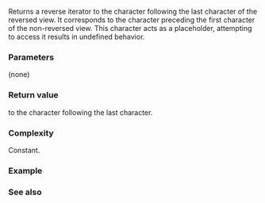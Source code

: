 {{cpp/string/basic_string_view/title|rend|crend}}
{{cpp/string/basic_string_view/navbar}}
{{dcl begin}}
{{dcl|since=c++17|
constexpr const_reverse_iterator rend() const noexcept;
}}
{{dcl|since=c++17|
constexpr const_reverse_iterator crend() const noexcept;
}}
{{dcl end}}

Returns a reverse iterator to the character following the last character of the reversed view. It corresponds to the character preceding the first character of the non-reversed view. This character acts as a placeholder, attempting to access it results in undefined behavior.

{{image|range-rbegin-rend.svg}}

===Parameters===
(none)

===Return value===
{{tt|const_reverse_iterator}} to the character following the last character.

===Complexity===
Constant.

===Example===
{{example|code=
#include &lt;algorithm&gt;
#include &lt;iostream&gt;
#include &lt;iterator&gt;
#include &lt;string_view&gt;

int main()
{
    std::ostream_iterator&lt;char&gt; out_it(std::cout);
    std::string_view str_view("abcdef");

    std::copy(str_view.rbegin(), str_view.rend(), out_it);
    *out_it = '\n';

    std::copy(str_view.crbegin(), str_view.crend(), out_it);
    *out_it = '\n';
}
|output=
fedcba
fedcba
}}

===See also===
{{dsc begin}}
{{dsc inc|cpp/string/basic_string_view/dsc rbegin}}
{{dsc inc|cpp/string/basic_string/dsc {{SUBPAGENAMEE}}}}
{{dsc end}}

{{langlinks|es|ja|zh}}